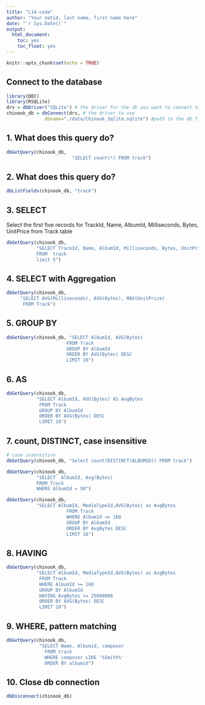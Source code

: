 ```yaml
---
title: "L14-code"
author: "Your netid, last name, first name here"
date: "`r Sys.Date()`"
output:
  html_document:
    toc: yes
    toc_float: yes
---
```



```r
knitr::opts_chunk$set(echo = TRUE)
```


## Connect to the database

```r
library(DBI)
library(RSQLite)
drv = dbDriver("SQLite") # the driver for the db you want to connect to
chinook_db = dbConnect(drv, # the driver to use
              dbname="./data/Chinook_Sqlite.sqlite") #path to the db file
```


## 1. What does this query do? 

```r
dbGetQuery(chinook_db, 
                        "SELECT count(*) FROM track")
```


## 2. What does this query do? 

```r
dbListFields(chinook_db, "track")
```

## 3. SELECT

Select the first five records for TrackId, Name,  AlbumId, Milliseconds, Bytes, UnitPrice from Track table

```r
dbGetQuery(chinook_db, 
           "SELECT TrackId, Name, AlbumId, Milliseconds, Bytes, UnitPrice
           FROM  track 
           limit 5")
```

## 4. SELECT with Aggregation

```r
dbGetQuery(chinook_db, 
     "SELECT AVG(Milliseconds), AVG(Bytes), MAX(UnitPrice)
      FROM Track")
```

## 5. GROUP BY

```r
dbGetQuery(chinook_db, "SELECT AlbumId, AVG(Bytes)
                      FROM Track
                      GROUP BY AlbumId
                      ORDER BY AVG(Bytes) DESC
                      LIMIT 10")
```

## 6. AS

```r
dbGetQuery(chinook_db, 
           "SELECT AlbumId, AVG(Bytes) AS AvgBytes
            FROM Track
            GROUP BY AlbumId
            ORDER BY AVG(Bytes) DESC
            LIMIT 10")
```

## 7. count, DISTINCT, case insensitive

```r
# case insensitive
dbGetQuery(chinook_db, "Select count(DISTINCT(ALBUMID)) FROM track")
```


```r
dbGetQuery(chinook_db, 
           "SELECT  AlbumId, Avg(Bytes)
           FROM Track
           WHERE AlbumId = 50")
```

```r
dbGetQuery(chinook_db, 
           "SELECT AlbumId, MediaTypeId,AVG(Bytes) as AvgBytes
                      FROM Track
                      WHERE AlbumId <= 160
                      GROUP BY AlbumId
                      ORDER BY AvgBytes DESC
                      LIMIT 10")
```

## 8. HAVING

```r
dbGetQuery(chinook_db, 
           "SELECT AlbumId, MediaTypeId,AVG(Bytes) as AvgBytes
            FROM Track
            WHERE AlbumId >= 160
            GROUP BY AlbumId
            HAVING AvgBytes >= 25000000
            ORDER BY AVG(Bytes) DESC
            LIMIT 10")
```

## 9. WHERE, pattern matching

```r
dbGetQuery(chinook_db, 
            "SELECT Name, Albumid, composer
              FROM track
              WHERE composer LIKE '%Smith%'
              ORDER BY albumid")
```

## 10. Close db connection 

```r
dbDisconnect(chinook_db)
```
